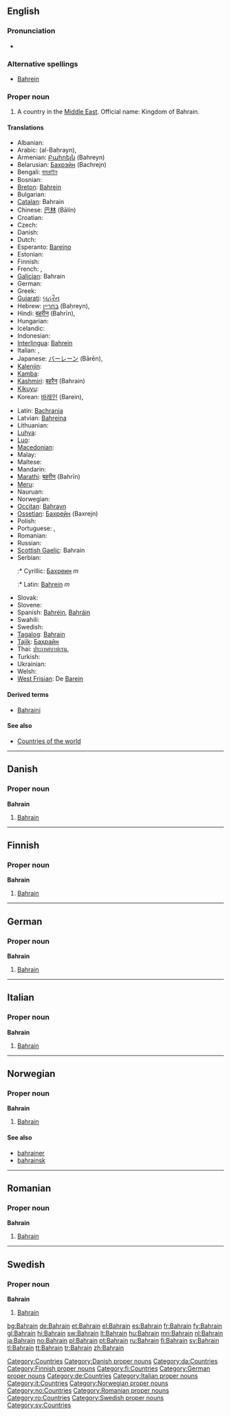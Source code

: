 {{wikipedia}}
==English==

===Pronunciation===
* {{rhymes|eɪn}}

===Alternative spellings===
* [[Bahrein]]

===Proper noun===
{{en-proper-noun}}

# A country in the [[Middle East]]. Official name: Kingdom of Bahrain.

====Translations====
{{trans-top|Country in the Middle East}}
* Albanian: {{t-|sq|Bahraini|xs=Albanian}}
* Arabic: {{Arab|[[البحرين]]}} (al-Baḥrayn),  {{t|ar|البحرين|m|tr=al-baHrayn|sc=Arab}}
* Armenian: [[Բահրեյն]] (Bahreyn)
* Belarusian: [[Бахрэйн]] (Bachrejn)
* Bengali: [[বাহরাইন]]
* Bosnian: {{t-|bs|Bahrein|m}}
* [[Breton]]: [[Bahrein]]
* Bulgarian: {{t+|bg|Бахрейн|tr=Baxrejn}}
* [[Catalan]]: Bahrain
* Chinese: [[巴林]] (Bālín)
* Croatian: {{t+|hr|Bahrein}}
* Czech: {{t+|cs|Bahrajn|m}}
* Danish: {{t-|da|Bahrain}}
* Dutch: {{t+|nl|Bahrein}}
* Esperanto: [[Barejno]]
* Estonian: {{t+|et|Bahrein}}
* Finnish: {{t+|fi|Bahrain}}
* French: {{t+|fr|Bahreïn}}, {{t+|fr|Bahrayn}}
* [[Galician]]: Bahrain
* German: {{t+|de|Bahrain}}
* Greek: {{t+|el|Μπαχρέιν|n|tr=Bachréin}}
* [[Gujarati]]: [[બહરૈન]]
* Hebrew: [[בחריין]] (Baḥreyn),  {{t|he|בחריין|tr=Baḥreyn|sc=Hebr}}
* Hindi: [[बहरीन]] (Bahrīn),  {{t|hi|बहरीन|tr=Bahrīn|sc=Deva}}
* Hungarian: {{t+|hu|Bahrein}}
* Icelandic: {{t+|is|Barein}}
* Indonesian: {{t-|id|Bahrain|xs=Indonesian}}
* [[Interlingua]]: [[Bahrein]]
* Italian: {{t-|it|Bahrain}}, {{t-|it|Bahrein|m}}
* Japanese: [[バーレーン]] (Bārēn),  {{t|ja|バーレーン|tr=Bārēn|sc=Jpan}}
* [[Kalenjin]]: {{tø|kln|Bahren}}
* [[Kamba]]: {{tø|kam|Bareni}}
* [[Kashmiri]]: [[बहरैन]] (Bahrain)
* [[Kikuyu]]: {{tø|ki|Bahren}}
* Korean: [[바레인]] (Barein),  {{t|ko|바레인|tr=Barein|sc=Kore}}
{{trans-mid}}
* Latin: [[Bachrania]]
* Latvian: [[Bahreina]]
* Lithuanian: {{t+|lt|Bahreinas|xs=Lithuanian}}
* [[Luhya]]: {{tø|luy|Bareni}}
* [[Luo]]: {{tø|luo|Bareen}}
* [[Macedonian]]: {{t|mk|Бахреин|m|tr=Báhrein}}
* Malay: {{t-|ms|Bahrain|xs=Malay}}
* Maltese: {{t-|mt|Bahrain|xs=Maltese}}
* Mandarin: {{t|zh|巴林|tr=Bālín|sc=Hani}}
* [[Marathi]]: [[बहरीन]] (Bahrīn)
* [[Meru]]: {{tø|mer|Bareni}}
* Nauruan: {{t-|na|Bahrain|xs=Nauruan}}
* Norwegian: {{t+|no|Bahrain}}
* [[Occitan]]: [[Bahrayn]]
* [[Ossetian]]: [[Бахрейн]] (Baxrejn)
* Polish: {{t+|pl|Bahrajn}}
* Portuguese: {{t+|pt|Bahrein}}, {{t+|pt|Barém}}
* Romanian: {{t-|ro|Bahrain|n}}
* Russian: {{t+|ru|Бахрейн|m|tr=Baxréjn}}
* [[Scottish Gaelic]]: Bahrain
* Serbian:
*:* Cyrillic: [[Бахреин]] ''m''
*:* Latin: [[Bahrein]] ''m''
* Slovak: {{t-|sk|Bahrajn}}
* Slovene: {{t+|sl|Bahrajn}}
* Spanish: [[Bahréin]], [[Bahráin]]
* Swahili: {{t+|sw|Bahareni|xs=Swahili}}
* Swedish: {{t+|sv|Bahrain}}
* [[Tagalog]]: [[Bahrain]]
* [[Tajik]]: [[Баҳрайн]]
* Thai: [[ประเทศบาห์เรน]],  {{t|th|ประเทศบาห์เรน|tr=bprà-tâyt baa-rayn |sc=Thai}}
* Turkish: {{t+|tr|Bahreyn}}
* Ukrainian: {{t+|uk|Бахрейн|tr=Baxrejn|xs=Ukrainian}}
* Welsh: {{t-|cy|Bahrain|xs=Welsh}}
* [[West Frisian]]: De [[Barein]]
{{trans-bottom}}

====Derived terms====
* [[Bahraini]]

====See also====
* [[Appendix:Countries of the world|Countries of the world]]

[[Category:Countries]]

----

==Danish==

===Proper noun===
'''Bahrain'''

# [[#English|Bahrain]]

[[Category:Danish proper nouns]]
[[Category:da:Countries]]

----

==Finnish==

===Proper noun===
'''Bahrain'''

# [[#English|Bahrain]]

[[Category:Finnish proper nouns]]
[[Category:fi:Countries]]

----

==German==

===Proper noun===
'''Bahrain'''

# [[#English|Bahrain]]

[[Category:German proper nouns]]
[[Category:de:Countries]]

----

==Italian==
{{wikipedia|lang=it}}

===Proper noun===
'''Bahrain''' {{m}}

# [[#English|Bahrain]]

[[Category:Italian proper nouns]]
[[Category:it:Countries]]

----

==Norwegian==

===Proper noun===
'''Bahrain'''

# [[#English|Bahrain]]

====See also====
* [[bahrainer]]
* [[bahrainsk]]

[[Category:Norwegian proper nouns]]
[[Category:no:Countries]]

----

==Romanian==

===Proper noun===
'''Bahrain'''

# [[#English|Bahrain]]

[[Category:Romanian proper nouns]]
[[Category:ro:Countries]]

----

==Swedish==

===Proper noun===
'''Bahrain'''

# [[#English|Bahrain]]

[[Category:Swedish proper nouns]]
[[Category:sv:Countries]]

[[bg:Bahrain]]
[[de:Bahrain]]
[[et:Bahrain]]
[[el:Bahrain]]
[[es:Bahrain]]
[[fr:Bahrain]]
[[fy:Bahrain]]
[[gl:Bahrain]]
[[hi:Bahrain]]
[[sw:Bahrain]]
[[lt:Bahrain]]
[[hu:Bahrain]]
[[mn:Bahrain]]
[[nl:Bahrain]]
[[ja:Bahrain]]
[[no:Bahrain]]
[[pl:Bahrain]]
[[pt:Bahrain]]
[[ru:Bahrain]]
[[fi:Bahrain]]
[[sv:Bahrain]]
[[tl:Bahrain]]
[[tt:Bahrain]]
[[tr:Bahrain]]
[[zh:Bahrain]]